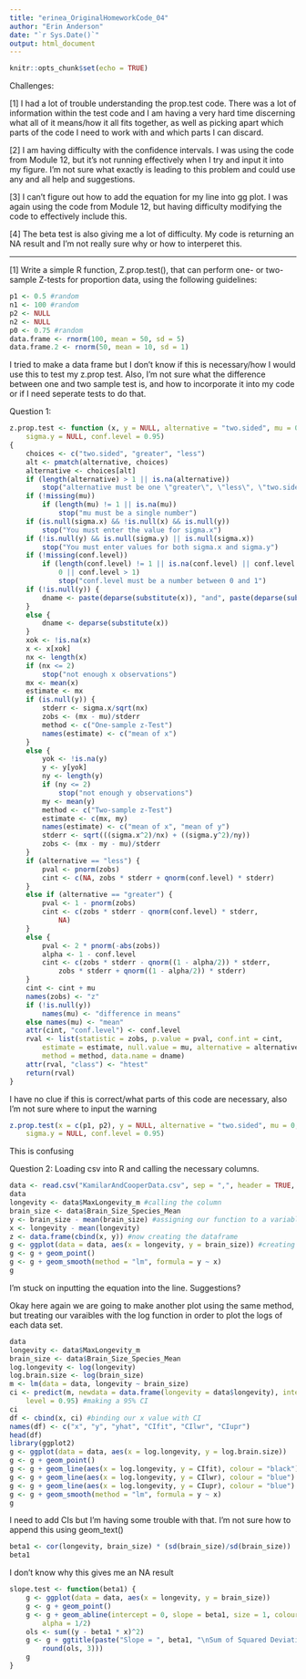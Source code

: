 ```yaml
---
title: "erinea_OriginalHomeworkCode_04"
author: "Erin Anderson"
date: "`r Sys.Date()`"
output: html_document
---
```


```r
knitr::opts_chunk$set(echo = TRUE)
```
Challenges: 

[1] I had a lot of trouble understanding the prop.test code. There was a lot of information within the test code and I am having a very hard time discerning what all of it means/how it all fits together, as well as picking apart which parts of the code I need to work with and which parts I can discard.

[2] I am having difficulty with the confidence intervals. I was using the code from Module 12, but it's not running effectively when I try and input it into my figure. I'm not sure what exactly is leading to this problem and could use any and all help and suggestions.

[3] I can't figure out how to add the equation for my line into gg plot. I was again using the code from Module 12, but having difficulty modifying the code to effectively include this.

[4] The beta test is also giving me a lot of difficulty. My code is returning an NA result and I'm not really sure why or how to interperet this. 

---

[1] Write a simple R function, Z.prop.test(), that can perform one- or two-sample Z-tests for proportion data, using the following guidelines:

```r
p1 <- 0.5 #random
n1 <- 100 #random
p2 <- NULL
n2 <- NULL
p0 <- 0.75 #random
data.frame <- rnorm(100, mean = 50, sd = 5)
data.frame.2 <- rnorm(50, mean = 10, sd = 1)
```
I tried to make a data frame but I don't know if this is necessary/how I would use this to test my z.prop test. Also, I'm not sure what the difference between one and two sample test is, and how to incorporate it into my code or if I need seperate tests to do that.

Question 1:
```r
z.prop.test <- function (x, y = NULL, alternative = "two.sided", mu = 0, sigma.x = NULL, 
    sigma.y = NULL, conf.level = 0.95) 
{
    choices <- c("two.sided", "greater", "less")
    alt <- pmatch(alternative, choices)
    alternative <- choices[alt]
    if (length(alternative) > 1 || is.na(alternative)) 
        stop("alternative must be one \"greater\", \"less\", \"two.sided\"")
    if (!missing(mu)) 
        if (length(mu) != 1 || is.na(mu)) 
            stop("mu must be a single number")
    if (is.null(sigma.x) && !is.null(x) && is.null(y)) 
        stop("You must enter the value for sigma.x")
    if (!is.null(y) && is.null(sigma.y) || is.null(sigma.x)) 
        stop("You must enter values for both sigma.x and sigma.y")
    if (!missing(conf.level)) 
        if (length(conf.level) != 1 || is.na(conf.level) || conf.level < 
            0 || conf.level > 1) 
            stop("conf.level must be a number between 0 and 1")
    if (!is.null(y)) {
        dname <- paste(deparse(substitute(x)), "and", paste(deparse(substitute(y))))
    }
    else {
        dname <- deparse(substitute(x))
    }
    xok <- !is.na(x)
    x <- x[xok]
    nx <- length(x)
    if (nx <= 2) 
        stop("not enough x observations")
    mx <- mean(x)
    estimate <- mx
    if (is.null(y)) {
        stderr <- sigma.x/sqrt(nx)
        zobs <- (mx - mu)/stderr
        method <- c("One-sample z-Test")
        names(estimate) <- c("mean of x")
    }
    else {
        yok <- !is.na(y)
        y <- y[yok]
        ny <- length(y)
        if (ny <= 2) 
            stop("not enough y observations")
        my <- mean(y)
        method <- c("Two-sample z-Test")
        estimate <- c(mx, my)
        names(estimate) <- c("mean of x", "mean of y")
        stderr <- sqrt(((sigma.x^2)/nx) + ((sigma.y^2)/ny))
        zobs <- (mx - my - mu)/stderr
    }
    if (alternative == "less") {
        pval <- pnorm(zobs)
        cint <- c(NA, zobs * stderr + qnorm(conf.level) * stderr)
    }
    else if (alternative == "greater") {
        pval <- 1 - pnorm(zobs)
        cint <- c(zobs * stderr - qnorm(conf.level) * stderr, 
            NA)
    }
    else {
        pval <- 2 * pnorm(-abs(zobs))
        alpha <- 1 - conf.level
        cint <- c(zobs * stderr - qnorm((1 - alpha/2)) * stderr, 
            zobs * stderr + qnorm((1 - alpha/2)) * stderr)
    }
    cint <- cint + mu
    names(zobs) <- "z"
    if (!is.null(y)) 
        names(mu) <- "difference in means"
    else names(mu) <- "mean"
    attr(cint, "conf.level") <- conf.level
    rval <- list(statistic = zobs, p.value = pval, conf.int = cint, 
        estimate = estimate, null.value = mu, alternative = alternative, 
        method = method, data.name = dname)
    attr(rval, "class") <- "htest"
    return(rval)
}
```
I have no clue if this is correct/what parts of this code are necessary, also I'm not sure where to input the warning
```r
z.prop.test(x = c(p1, p2), y = NULL, alternative = "two.sided", mu = 0, sigma.x = NULL, 
    sigma.y = NULL, conf.level = 0.95)
```
This is confusing

Question 2:
Loading csv into R and calling the necessary columns.
```r
data <- read.csv("KamilarAndCooperData.csv", sep = ",", header = TRUE, stringsAsFactors = FALSE) #importing the csv
data
longevity <- data$MaxLongevity_m #calling the column
brain_size <- data$Brain_Size_Species_Mean
y <- brain_size - mean(brain_size) #assigning our function to a variable per the module
x <- longevity - mean(longevity)
z <- data.frame(cbind(x, y)) #now creating the dataframe
g <- ggplot(data = data, aes(x = longevity, y = brain_size)) #creating the graph
g <- g + geom_point()
g <- g + geom_smooth(method = "lm", formula = y ~ x)
g
```
I'm stuck on inputting the equation into the line. Suggestions?

Okay here again we are going to make another plot using the same method, but treating our varaibles with the log function in order to plot the logs of each data set.
```r
data
longevity <- data$MaxLongevity_m
brain_size <- data$Brain_Size_Species_Mean
log.longevity <- log(longevity)
log.brain.size <- log(brain_size)
m <- lm(data = data, longevity ~ brain_size)
ci <- predict(m, newdata = data.frame(longevity = data$longevity), interval = "confidence",
    level = 0.95) #making a 95% CI
ci
df <- cbind(x, ci) #binding our x value with CI
names(df) <- c("x", "y", "yhat", "CIfit", "CIlwr", "CIupr")
head(df)
library(ggplot2) 
g <- ggplot(data = data, aes(x = log.longevity, y = log.brain.size))
g <- g + geom_point()
g <- g + geom_line(aes(x = log.longevity, y = CIfit), colour = "black") #This is from module 12 but it's not working
g <- g + geom_line(aes(x = log.longevity, y = CIlwr), colour = "blue")
g <- g + geom_line(aes(x = log.longevity, y = CIupr), colour = "blue")
g <- g + geom_smooth(method = "lm", formula = y ~ x)
g


```

I need to add CIs but I'm having some trouble with that.
I'm not sure how to append this using geom_text()

```r
beta1 <- cor(longevity, brain_size) * (sd(brain_size)/sd(brain_size))
beta1
```
I don't know why this gives me an NA result

```r
slope.test <- function(beta1) {
    g <- ggplot(data = data, aes(x = longevity, y = brain_size))
    g <- g + geom_point()
    g <- g + geom_abline(intercept = 0, slope = beta1, size = 1, colour = "blue",
        alpha = 1/2)
    ols <- sum((y - beta1 * x)^2)
    g <- g + ggtitle(paste("Slope = ", beta1, "\nSum of Squared Deviations = ",
        round(ols, 3)))
    g
}
```

